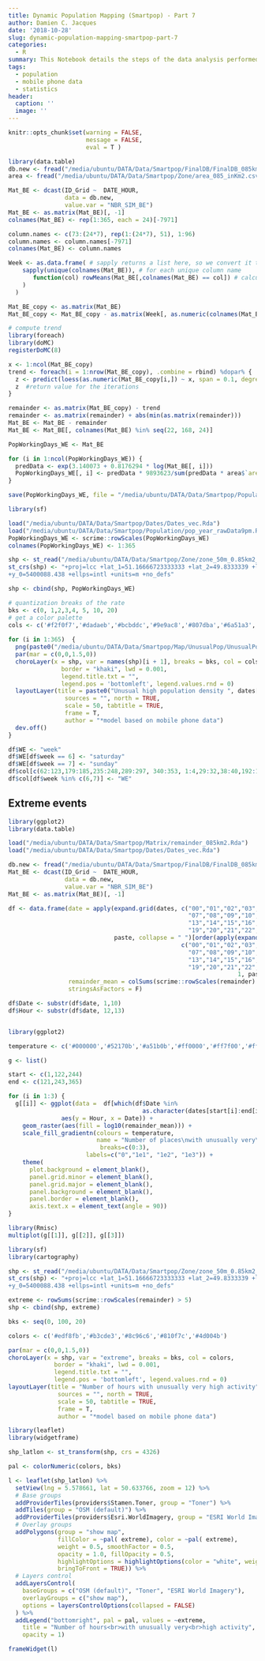 ```yaml
---
title: Dynamic Population Mapping (Smartpop) - Part 7
author: Damien C. Jacques
date: '2018-10-28'
slug: dynamic-population-mapping-smartpop-part-7
categories:
  - R
summary: This Notebook details the steps of the data analysis performed in the frame of the Smartpop project -- Dynamic Population WP (part 7).
tags:
  - population
  - mobile phone data
  - statistics
header:
  caption: ''
  image: ''
---
```


```r
knitr::opts_chunk$set(warning = FALSE, 
                      message = FALSE,
                      eval = T )
```

```r
library(data.table)
db.new <- fread("/media/ubuntu/DATA/Data/Smartpop/FinalDB/FinalDB_085km2.csv")
area <- fread("/media/ubuntu/DATA/Data/Smartpop/Zone/area_085_inKm2.csv")  

Mat_BE <- dcast(ID_Grid ~  DATE_HOUR, 
                data = db.new, 
                value.var = "NBR_SIM_BE")
Mat_BE <- as.matrix(Mat_BE)[, -1]
colnames(Mat_BE) <- rep(1:365, each = 24)[-7971]

column.names <- c(73:(24*7), rep(1:(24*7), 51), 1:96)
column.names <- column.names[-7971]
colnames(Mat_BE) <- column.names

Week <- as.data.frame( # sapply returns a list here, so we convert it to a data.frame
    sapply(unique(colnames(Mat_BE)), # for each unique column name
       function(col) rowMeans(Mat_BE[,colnames(Mat_BE) == col]) # calculate row means
    )
  )

Mat_BE_copy <- as.matrix(Mat_BE)
Mat_BE_copy <- Mat_BE_copy - as.matrix(Week[, as.numeric(colnames(Mat_BE_copy))]) 

# compute trend
library(foreach)
library(doMC)
registerDoMC(8)

x <- 1:ncol(Mat_BE_copy)
trend <- foreach(i = 1:nrow(Mat_BE_copy), .combine = rbind) %dopar% {
  z <- predict(loess(as.numeric(Mat_BE_copy[i,]) ~ x, span = 0.1, degree = 2))
  z  #return value for the iterations
}

remainder <- as.matrix(Mat_BE_copy) - trend
remainder <- as.matrix(remainder) + abs(min(as.matrix(remainder)))
Mat_BE <- Mat_BE - remainder
Mat_BE <- Mat_BE[, colnames(Mat_BE) %in% seq(22, 168, 24)]

PopWorkingDays_WE <- Mat_BE

for (i in 1:ncol(PopWorkingDays_WE)) {
  predData <- exp(3.140073 + 0.8176294 * log(Mat_BE[, i]))
  PopWorkingDays_WE[, i] <- predData * 9893623/sum(predData * area$`area(km2)`)
}

save(PopWorkingDays_WE, file = "/media/ubuntu/DATA/Data/Smartpop/Population/pop_year_rawData9pm.Rda")
```

```r
library(sf)

load("/media/ubuntu/DATA/Data/Smartpop/Dates/Dates_vec.Rda")
load("/media/ubuntu/DATA/Data/Smartpop/Population/pop_year_rawData9pm.Rda")
PopWorkingDays_WE <- scrime::rowScales(PopWorkingDays_WE)
colnames(PopWorkingDays_WE) <- 1:365

shp <- st_read("/media/ubuntu/DATA/Data/Smartpop/Zone/zone_50m_0.85km2_dissolve.shp", quiet = T)
st_crs(shp) <- "+proj=lcc +lat_1=51.16666723333333 +lat_2=49.8333339 +lat_0=90 +lon_0=4.367486666666666 +x_0=150000.013
+y_0=5400088.438 +ellps=intl +units=m +no_defs"

shp <- cbind(shp, PopWorkingDays_WE)

# quantization breaks of the rate
bks <- c(0, 1,2,3,4, 5, 10, 20)
# get a color palette
cols <- c('#f2f0f7','#dadaeb','#bcbddc','#9e9ac8','#807dba','#6a51a3','#4a1486')
  
for (i in 1:365)  {
  png(paste0("/media/ubuntu/DATA/Data/Smartpop/Map/UnusualPop/UnusualPop_",i, ".png"), width = 800, height = 654)
  par(mar = c(0,0,1.5,0))
  choroLayer(x = shp, var = names(shp)[i + 1], breaks = bks, col = cols,
               border = "khaki", lwd = 0.001, 
               legend.title.txt = "", 
               legend.pos = 'bottomleft', legend.values.rnd = 0)
  layoutLayer(title = paste0("Unusual high population density ", dates[i], " (z-score)"), 
                sources = "", north = TRUE, 
                scale = 50, tabtitle = TRUE,
                frame = T,  
                author = "*model based on mobile phone data")
  dev.off()
}
```

```r
df$WE <- "week"
df$WE[df$week == 6] <- "saturday"
df$WE[df$week == 7] <- "sunday"
df$col[c(62:123,179:185,235:248,289:297, 340:353, 1:4,29:32,38:40,192:195)] <- "holidays"
df$col[df$week %in% c(6,7)] <- "WE"
```

## Extreme events

```r
library(ggplot2)
library(data.table)

load("/media/ubuntu/DATA/Data/Smartpop/Matrix/remainder_085km2.Rda")
load("/media/ubuntu/DATA/Data/Smartpop/Dates/Dates_vec.Rda")

db.new <- fread("/media/ubuntu/DATA/Data/Smartpop/FinalDB/FinalDB_085km2.csv")
Mat_BE <- dcast(ID_Grid ~  DATE_HOUR, 
                data = db.new, 
                value.var = "NBR_SIM_BE")
Mat_BE <- as.matrix(Mat_BE)[, -1]

df <- data.frame(date = apply(expand.grid(dates, c("00","01","02","03","04","05","06",
                                                   "07","08","09","10","11","12",
                                                   "13","14","15","16","17","18",
                                                   "19","20","21","22","23")), 1, 
                              paste, collapse = " ")[order(apply(expand.grid(dates, 
                                                 c("00","01","02","03","04","05","06",
                                                   "07","08","09","10","11","12",
                                                   "13","14","15","16","17","18",
                                                   "19","20","21","22","23")), 
                                                                 1, paste, collapse = ""))][-8760], 
                 remainder_mean = colSums(scrime::rowScales(remainder) > 5),
                 stringsAsFactors = F)

df$Date <- substr(df$date, 1,10)
df$Hour <- substr(df$date, 12,13)


library(ggplot2)

temperature <- c('#000000','#52170b','#a51b0b','#ff0000','#ff7f00','#ffc200','#ffff00','#ffff7a','#ffffbf','#ffffff')

g <- list()

start <- c(1,122,244)
end <- c(121,243,365)

for (i in 1:3) {
  g[[i]] <- ggplot(data =  df[which(df$Date %in% 
                                      as.character(dates[start[i]:end[i]])),], 
               aes(y = Hour, x = Date)) + 
    geom_raster(aes(fill = log10(remainder_mean))) +
    scale_fill_gradientn(colours = temperature,
                         name = "Number of places\nwith unusually very\nhigh activity",
                          breaks=c(0:3), 
                      labels=c("0","1e1", "1e2", "1e3")) +
    theme(
      plot.background = element_blank(),
      panel.grid.minor = element_blank(),
      panel.grid.major = element_blank(),
      panel.background = element_blank(),
      panel.border = element_blank(),
      axis.text.x = element_text(angle = 90)) 
}

library(Rmisc)
multiplot(g[[1]], g[[2]], g[[3]])
```
```r
library(sf)
library(cartography)

shp <- st_read("/media/ubuntu/DATA/Data/Smartpop/Zone/zone_50m_0.85km2_dissolve.shp", quiet = T)
st_crs(shp) <- "+proj=lcc +lat_1=51.16666723333333 +lat_2=49.8333339 +lat_0=90 +lon_0=4.367486666666666 +x_0=150000.013
+y_0=5400088.438 +ellps=intl +units=m +no_defs"

extreme <- rowSums(scrime::rowScales(remainder) > 5)
shp <- cbind(shp, extreme)

bks <- seq(0, 100, 20)

colors <- c('#edf8fb','#b3cde3','#8c96c6','#810f7c','#4d004b')

par(mar = c(0,0,1.5,0))
choroLayer(x = shp, var = "extreme", breaks = bks, col = colors,
             border = "khaki", lwd = 0.001, 
             legend.title.txt = "", 
             legend.pos = 'bottomleft', legend.values.rnd = 0)
layoutLayer(title = "Number of hours with unusually very high activity", 
              sources = "", north = TRUE, 
              scale = 50, tabtitle = TRUE,
              frame = T,  
              author = "*model based on mobile phone data")

```
```r
library(leaflet)
library(widgetframe)

shp_latlon <- st_transform(shp, crs = 4326)

pal <- colorNumeric(colors, bks)

l <- leaflet(shp_latlon) %>%
  setView(lng = 5.578661, lat = 50.633766, zoom = 12) %>%
  # Base groups
  addProviderTiles(providers$Stamen.Toner, group = "Toner") %>%
  addTiles(group = "OSM (default)") %>%
  addProviderTiles(providers$Esri.WorldImagery, group = "ESRI World Imagery") %>%
  # Overlay groups
  addPolygons(group = "show map", 
              fillColor = ~pal( extreme), color = ~pal( extreme),
              weight = 0.5, smoothFactor = 0.5,
              opacity = 1.0, fillOpacity = 0.5,
              highlightOptions = highlightOptions(color = "white", weight = 2,
              bringToFront = TRUE)) %>%
  # Layers control
  addLayersControl(
    baseGroups = c("OSM (default)", "Toner", "ESRI World Imagery"),
    overlayGroups = c("show map"),
    options = layersControlOptions(collapsed = FALSE)
  ) %>%
  addLegend("bottomright", pal = pal, values = ~extreme,
    title = "Number of hours<br>with unusually very<br>high activity",
    opacity = 1)

frameWidget(l)
```


